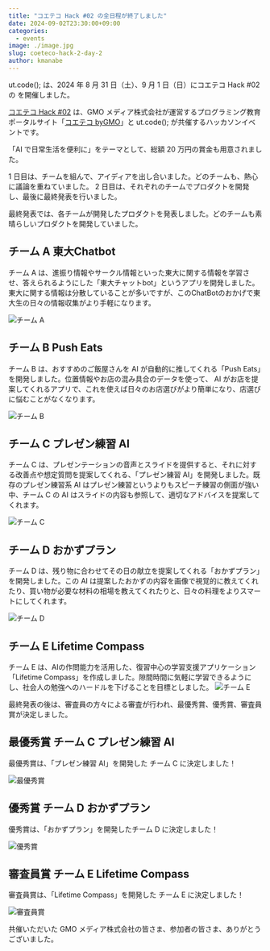 ```yaml
---
title: "コエテコ Hack #02 の全日程が終了しました"
date: 2024-09-02T23:30:00+09:00
categories:
  - events
image: ./image.jpg
slug: coeteco-hack-2-day-2
author: kmanabe
---
```


ut.code(); は、2024 年 8 月 31 日（土）、9 月 1 日（日）にコエテコ Hack #02 の を開催しました。

[コエテコ Hack #02](https://utcode.net/articles/coeteco-hack-2-announcement/) は、GMO メディア株式会社が運営するプログラミング教育ポータルサイト「[コエテコ byGMO](https://coeteco.jp/)」と ut.code(); が共催するハッカソンイベントです。

「AI で日常生活を便利に」をテーマとして、総額 20 万円の賞金も用意されました。

1 日目は、チームを組んで、アイディアを出し合いました。どのチームも、熱心に議論を重ねていました。
2 日目は、それぞれのチームでプロダクトを開発し、最後に最終発表を行いました。

最終発表では、各チームが開発したプロダクトを発表しました。どのチームも素晴らしいプロダクトを開発していました。

## チーム A 東大Chatbot

チーム A は、進振り情報やサークル情報といった東大に関する情報を学習させ、答えられるようにした「東大チャットbot」というアプリを開発しました。東大に関する情報は分散していることが多いですが、このChatBotのおかげで東大生の日々の情報収集がより手軽になります。

![チーム A](./team-a.jpg)

## チーム B Push Eats

チーム B は、おすすめのご飯屋さんを AI が自動的に推してくれる「Push Eats」を開発しました。位置情報やお店の混み具合のデータを使って、 AI がお店を提案してくれるアプリで、これを使えば日々のお店選びがより簡単になり、店選びに悩むことがなくなります。

![チーム B](./team-b.jpeg)

## チーム C プレゼン練習 AI 

チーム C は、プレゼンテーションの音声とスライドを提供すると、それに対する改善点や想定質問を提案してくれる、「プレゼン練習 AI」を開発しました。既存のプレゼン練習系 AI はプレゼン練習というよりもスピーチ練習の側面が強い中、チーム C の AI はスライドの内容も参照して、適切なアドバイスを提案してくれます。

![チーム C](./team-c.jpeg)

## チーム D おかずプラン

チーム D は、残り物に合わせてその日の献立を提案してくれる「おかずプラン」を開発しました。この AI は提案したおかずの内容を画像で視覚的に教えてくれたり、買い物が必要な材料の相場を教えてくれたりと、日々の料理をよりスマートにしてくれます。

![チーム D](./team-d.jpeg)

## チーム E Lifetime Compass

チーム E は、AIの作問能力を活用した、復習中心の学習支援アプリケーション「Lifetime Compass」を作成しました。隙間時間に気軽に学習できるようにし、社会人の勉強へのハードルを下げることを目標としました。
![チーム E](./team-e.jpeg)

最終発表の後は、審査員の方々による審査が行われ、最優秀賞、優秀賞、審査員賞が決定しました。

## 最優秀賞 チーム C プレゼン練習 AI

最優秀賞は、「プレゼン練習 AI」を開発した チーム C に決定しました！

![最優秀賞](./grand-prize.jpg)

## 優秀賞 チーム D おかずプラン

優秀賞は、「おかずプラン」を開発したチーム D に決定しました！

![優秀賞](./excellence-award.jpeg)

## 審査員賞 チーム E Lifetime Compass

審査員賞は、「Lifetime Compass」を開発した チーム E に決定しました！

![審査員賞](./special-award.jpeg)

共催いただいた GMO メディア株式会社の皆さま、参加者の皆さま、ありがとうございました。
